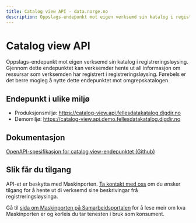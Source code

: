 ```yaml
---
title: Catalog view API - data.norge.no
description: Oppslags-endepunkt mot eigen verksemd sin katalog i registreringsløysing
---
```


# Catalog view API

<Ingress size='xs'>Oppslags-endepunkt mot eigen verksemd sin katalog i registreringsløysing. Gjennom dette endepunktet kan verksemder hente ut all informasjon om ressursar som verksemden har registrert i registreringsløysing. 
Førebels er det berre mogleg å nytte dette endepunktet mot omgrepskatalogen.</Ingress>

## Endepunkt i ulike miljø

* Produksjonsmiljø: https://catalog-view.api.fellesdatakatalog.digdir.no
* Demomiljø:  https://catalog-view.api.demo.fellesdatakatalog.digdir.no

## Dokumentasjon

[OpenAPI-spesifikasjon for catalog view-endepunktet (Github)](https://github.com/Informasjonsforvaltning/catalog-view-api/blob/main/openapi.yaml) 

## Slik får du tilgang

API-et er beskytta med Maskinporten. [Ta kontakt med oss](/contact) om du ønsker tilgang for å hente ut di verksemd sine beskrivingar frå registreringsløysinga.

Gå til [sida om Maskinporten på Samarbeidsportalen](https://samarbeid.digdir.no/maskinporten/maskinporten/25) for å lese meir om kva Maskinporten er og korleis du tar tenesten i bruk som konsument. 